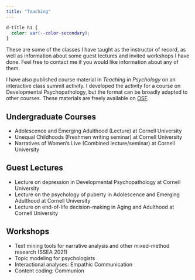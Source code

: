 ```yaml
---
title: "Teaching"
---
```


```css
d-title h1 {
  color: var(--color-secondary);
}
```

These are some of the classes I have taught as the instructor of record, as well as information about some guest lectures and invited workshops I have done. 
Feel free to contact me if you would like information about any of them.

I have also published course material in _Teaching in Psychology_ on an interactive class summit activity. I developed the activity for a course on Developmental Psychopathology, but the format can be broadly adapted to other courses. These materials are freely available on [OSF](osf.io/47mkh).


## Undergraduate Courses

- Adolescence and Emerging Adulthood (Lecture) at Cornell University
- Unequal Childhoods (Freshmen writing seminar) at Cornell University
- Narratives of Women's Live (Combined lecture/seminar) at Cornell University

## Guest Lectures
- Lecture on depression in Developmental Psychopathology at Cornell University
- Lecture on the psychology of puberty in Adolescence and Emerging Adulthood at Cornell University
- Lecture on end-of-life decision-making in Aging and Adulthood at Cornell University

## Workshops

- Text mining tools for narrative analysis and other mixed-method research (SSEA 2021)
- Topic modeling for psychologists
- Interactional analyses: Empathic Communication
- Content coding: Communion

<br><br><br>